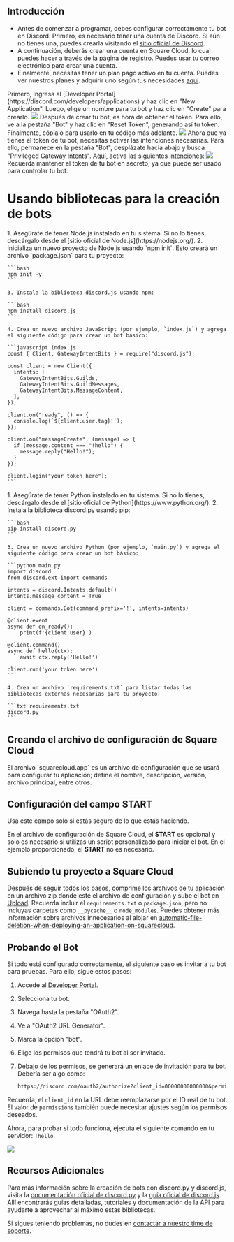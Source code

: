 ## Introducción

- Antes de comenzar a programar, debes configurar correctamente tu bot en Discord. Primero, es necesario tener una cuenta de Discord. Si aún no tienes una, puedes crearla visitando el [sitio oficial de Discord](https://discord.com/).
- A continuación, deberás crear una cuenta en Square Cloud, lo cual puedes hacer a través de la [página de registro](https://squarecloud.app/signup). Puedes usar tu correo electrónico para crear una cuenta.
- Finalmente, necesitas tener un plan pago activo en tu cuenta. Puedes ver nuestros planes y adquirir uno según tus necesidades [aquí](https://squarecloud.app/plans).

<AccordionGroup>
  <Accordion title="Primeros pasos" icon="rocket" iconType="solid">
    Primero, ingresa al [Developer Portal](https://discord.com/developers/applications) y haz clic en "New Application". Luego, elige un nombre para tu bot y haz clic en "Create" para crearlo.
    <Frame>
      <img src="/images/articles/discord/getting-started.png" style={{ borderRadius: "0.2rem" }} />
    </Frame>
  </Accordion>

  <Accordion title="Obtener el Token" icon="key" iconType="solid">
    Después de crear tu bot, es hora de obtener el token. Para ello, ve a la pestaña "Bot" y haz clic en "Reset Token", generando así tu token. Finalmente, cópialo para usarlo en tu código más adelante.
    <Frame>
      <img src="/images/articles/discord/getting-the-token.png" style={{ borderRadius: "0.2rem" }} />
    </Frame>
  </Accordion>

  <Accordion title="Activar Intenciones Privilegiadas" icon="message" iconType="solid">
    Ahora que ya tienes el token de tu bot, necesitas activar las intenciones necesarias. Para ello, permanece en la pestaña "Bot", desplázate hacia abajo y busca "Privileged Gateway Intents". Aquí, activa las siguientes intenciones:
    <Frame>
      <img src="/images/articles/discord/intent.png" style={{ borderRadius: "0.2rem" }} />
    </Frame>
  </Accordion>
</AccordionGroup>
<Warning>Recuerda mantener el token de tu bot en secreto, ya que puede ser usado para controlar tu bot.</Warning>

# Usando bibliotecas para la creación de bots
<Tabs>
  <Tab title="Discord.js">
    1. Asegúrate de tener Node.js instalado en tu sistema. Si no lo tienes, descárgalo desde el [sitio oficial de Node.js](https://nodejs.org/).
    2. Inicializa un nuevo proyecto de Node.js usando `npm init`. Esto creará un archivo `package.json` para tu proyecto:

    ```bash
    npm init -y
    ```

    3. Instala la biblioteca discord.js usando npm:

    ```bash
    npm install discord.js
    ```

    4. Crea un nuevo archivo JavaScript (por ejemplo, `index.js`) y agrega el siguiente código para crear un bot básico:

    ```javascript index.js
    const { Client, GatewayIntentBits } = require("discord.js");

    const client = new Client({
      intents: [
        GatewayIntentBits.Guilds,
        GatewayIntentBits.GuildMessages,
        GatewayIntentBits.MessageContent,
      ],
    });

    client.on("ready", () => {
      console.log(`${client.user.tag}!`);
    });

    client.on("messageCreate", (message) => {
      if (message.content === "!hello") {
        message.reply("Hello!");
      }
    });

    client.login("your token here");
    ```
  </Tab>

  <Tab title="Discord.py">
    1. Asegúrate de tener Python instalado en tu sistema. Si no lo tienes, descárgalo desde el [sitio oficial de Python](https://www.python.org/).
    2. Instala la biblioteca discord.py usando pip:

    ```bash
    pip install discord.py
    ```

    3. Crea un nuevo archivo Python (por ejemplo, `main.py`) y agrega el siguiente código para crear un bot básico:

    ```python main.py
    import discord
    from discord.ext import commands

    intents = discord.Intents.default()
    intents.message_content = True

    client = commands.Bot(command_prefix='!', intents=intents)

    @client.event
    async def on_ready():
        print(f'{client.user}')

    @client.command()
    async def hello(ctx):
        await ctx.reply('Hello!')

    client.run('your token here')
    ```

    4. Crea un archivo `requirements.txt` para listar todas las bibliotecas externas necesarias para tu proyecto:

    ```txt requirements.txt
    discord.py
    ```
  </Tab>
</Tabs>

## Creando el archivo de configuración de Square Cloud

<Card title="Aprende más: cómo crear el archivo de configuración para Square Cloud." icon="link" href="https://docs.squarecloud.app/getting-started/config-file">
El archivo `squarecloud.app` es un archivo de configuración que se usará para configurar tu aplicación; define el nombre, descripción, versión, archivo principal, entre otros.
</Card>

## Configuración del campo START
<Warning>Usa este campo solo si estás seguro de lo que estás haciendo.</Warning>

En el archivo de configuración de Square Cloud, el **START** es opcional y solo es necesario si utilizas un script personalizado para iniciar el bot. En el ejemplo proporcionado, el **START** no es necesario.

## Subiendo tu proyecto a Square Cloud

Después de seguir todos los pasos, comprime los archivos de tu aplicación en un archivo zip donde esté el archivo de configuración y sube el bot en [Upload](https://squarecloud.app/dashboard/upload). Recuerda incluir el `requirements.txt` o `package.json`, pero no incluyas carpetas como `__pycache__` o `node_modules`. Puedes obtener más información sobre archivos innecesarios al alojar en [automatic-file-deletion-when-deploying-an-application-on-squarecloud](https://docs.squarecloud.app/faqs/automatic-file-deletion-when-deploying-an-application-on-squarecloud).

## Probando el Bot

Si todo está configurado correctamente, el siguiente paso es invitar a tu bot para pruebas. Para ello, sigue estos pasos:

1. Accede al [Developer Portal](https://discord.com/developers/applications).
2. Selecciona tu bot.
3. Navega hasta la pestaña "OAuth2".
4. Ve a "OAuth2 URL Generator".
5. Marca la opción "bot".
6. Elige los permisos que tendrá tu bot al ser invitado.
7. Debajo de los permisos, se generará un enlace de invitación para tu bot. Debería ser algo como:

    ```txt
    https://discord.com/oauth2/authorize?client_id=00000000000000&permissions=8&scope=bot
    ```

Recuerda, el `client_id` en la URL debe reemplazarse por el ID real de tu bot. El valor de `permissions` también puede necesitar ajustes según los permisos deseados.

Ahora, para probar si todo funciona, ejecuta el siguiente comando en tu servidor: `!hello`.
<Frame>
  <img src="/images/articles/discord/testing-bot.png" style={{ borderRadius: "0.2rem" }} />
</Frame>

## Recursos Adicionales

Para más información sobre la creación de bots con discord.py y discord.js, visita la [documentación oficial de discord.py](https://discordpy.readthedocs.io/en/latest/) y la [guía oficial de discord.js](https://discordjs.guide/). Allí encontrarás guías detalladas, tutoriales y documentación de la API para ayudarte a aprovechar al máximo estas bibliotecas.

Si sigues teniendo problemas, no dudes en [contactar a nuestro time de soporte](/company/support).
